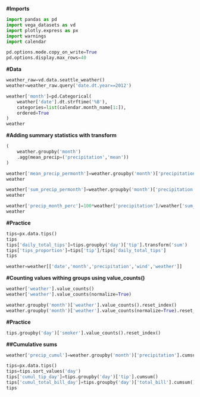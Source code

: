 **#Imports**

```python
import pandas as pd
import vega_datasets as vd
import plotly.express as px
import warnings
import calendar

pd.options.mode.copy_on_write=True
pd.options.display.max_rows=40
```

**#Data**

```python
weather_raw=vd.data.seattle_weather()
weather=weather_raw.query('date.dt.year==2012')

weather['month']=pd.Categorical(
    weather['date'].dt.strftime('%B'),
    categories=list(calendar.month_name[1:]),
    ordered=True
)
weather
```

**#Adding summary statistics with transform**


```python
(
    weather.groupby('month')
    .agg(mean_precip=('precipitation','mean'))
)

```


```python
weather['mean_precip_permonth']=weather.groupby('month')['precipitation'].transform('mean')
weather
```


```python
weather['sum_precip_permonth']=weather.groupby('month')['precipitation'].transform('sum')
weather
```


```python
weather['precip_month_perc']=100*weather['precipitation']/weather['sum_precip_permonth']
weather
```

**#Practice**

```python
tips=px.data.tips()
tips
tips['daily_total_tips']=tips.groupby('day')['tip'].transform('sum')
tips['tips_proportion']=tips['tip']/tips['daily_total_tips']
tips
```


```python
weather=weather[['date','month','precipitation','wind','weather']]
```

**#Counting values withing groups using value_counts()**


```python
weather['weather'].value_counts()
weather['weather'].value_counts(normalize=True)
```


```python
weather.groupby('month')['weather'].value_counts().reset_index()
weather.groupby('month')['weather'].value_counts(normalize=True).reset_index()
```

**#Practice**


```python
tips.groupby('day')['smoker'].value_counts().reset_index()
```

**##Cumulative sums**


```python
weather['precip_cumul']=weather.groupby('month')['precipitation'].cumsum()
```


```python
tips=px.data.tips()
tips=tips.sort_values('day')
tips['cumul_tip_day']=tips.groupby('day')['tip'].cumsum()
tips['cumul_total_bill_day']=tips.groupby('day')['total_bill'].cumsum()
tips
```